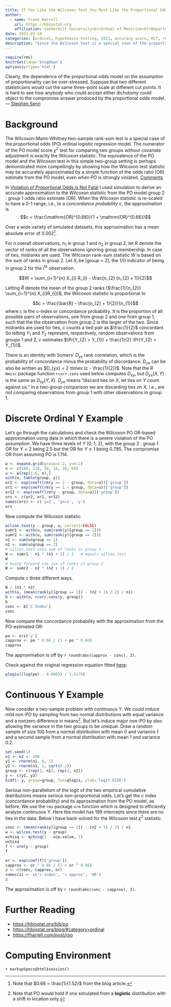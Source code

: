 ```yaml
---
title: If You Like the Wilcoxon Test You Must Like the Proportional Odds Model
author:
  - name: Frank Harrell
    url: https://hbiostat.org
    affiliation: Vanderbilt University<br>School of Medicine<br>Department of Biostatistics
date: 2021-03-10
categories: [ordinal, hypothesis-testing, 2021, accuracy-score, RCT, regression, metrics]
description: "Since the Wilcoxon test is a special case of the proportional odds (PO) model, if one likes the Wilcoxon test, one must like the PO model.  This is made more convincing by showing examples of how one may accurately compute the Wilcoxon statistic from the PO model's odds ratio."
---
```


```r
require(rms)
knitrSet(lang='blogdown')
options(prType='html')
```

::: {.quoteit}
Clearly, the dependence of the proportional odds model on the assumption of proportionality can be over-stressed.  Suppose that two different statisticians would cut the same three-point scale at different cut points. It is hard to see how anybody who could accept either dichotomy could object to the compromise answer produced by the proportional odds model. — [Stephen Senn](https://onlinelibrary.wiley.com/doi/abs/10.1002/sim.3603)

:::

# Background 

The Wilcoxon-Mann-Whitney two-sample rank-sum test is a special case of the proportional odds (PO) ordinal logistic regression model.  The numerator of the PO model score $\chi^2$ test for comparing two groups without covariate adjustment is exactly the Wilcoxon statistic.  The equivalence of the PO model and the Wilcoxon test in this simple two-group setting is perhaps demonstrated more compellingly by showing how the Wilcoxon test statistic may be accurately approximated by a simple function of the odds ratio (OR) estimate from the PO model, even when PO is strongly violated. [[Comments](https://hbiostat.org/comment.html)]{.aside}

In [Violation of Proportional Odds is Not Fatal](https://www.fharrell.com/post/po) I used simulation to derive an accurate approximation to the Wilcoxon statistic from the PO model group 2 : group 1 odds ratio estimate (OR).  When the Wilcoxon statistic is re-scaled to have a 0-1 range, i.e., to a *concordance probability* $c$, the approximation is $$c = \frac{\mathrm{OR}^{0.66}}{1 + \mathrm{OR}^{0.66}}$$

Over a wide variety of simulated datasets, this approximation has a mean absolute error of 0.002^[Note that $0.66 = \frac{1}{1.52}$ from the blog article.].

For $n$ overall observations, $n_1$ in group 1 and $n_2$ in group 2, let $R$ denote the vector of ranks of all the observations ignoring group membership.  In case of ties, midranks are used.
The Wilcoxon rank-sum statistic $W$ is based on the sum of ranks in group 2.  Let $X_{i}$ be [group = 2], the 1/0 indicator of being in group 2 for the $i^{\mathrm{th}}$ observation.

$$W = \sum_{i=1}^{n} X_{i} R_{i} - \frac{n_{2} (n_{2} + 1)}{2}$$

Letting $\bar{R}$ denote the mean of the group 2 ranks ($\frac{1}{n_{2}} \sum_{i=1}^{n} X_{i}R_{i})$, the Wilcoxon statistic is proportional to

$$c = \frac{\bar{R} - \frac{n_{2} + 1}{2}}{n_{1}}$$
where $c$ is the c-index or concordance probability.  It is the proportion of all possible pairs of observations, one from group 2 and one from group 1, such that the the observation from group 2 is the larger of the two.  Since midranks are used for ties, $c$ counts a tied pair as $\frac{1}{2}$ concordant.  So letting $Y_{1}$ and $Y_{2}$ represent, respectively, random observations from groups 1 and 2, $c$ estimates $\Pr(Y_{2} > Y_{1}) + \frac{1}{2} \Pr(Y_{2} = Y_{1})$. 

There is an identity with Somers' $D_{yx}$ rank correlation, which is the probability of concordance minus the probability of discordance.  $D_{yx}$ can be also be written as $D_{yx} = 2 \times (c - \frac{1}{2})$.  Note that the R `Hmisc` package function `rcorr.cens` used below computes $D_{xy}$, but $D_{yx}(X, Y)$ is the same as $D_{xy}(Y, X)$.  $D_{yx}$ means "discard ties on $X$, let ties on $Y$ count against us."  In a two-group comparison we are discarding ties on $X$, i.e., are not comparing observations from group 1 with other observations in group 1.

# Discrete Ordinal Y Example

Let's go through the calculations and check the Wilcoxon PO OR-based approximation using data in which there is a severe violation of the PO assumption.  We have three levels of $Y$ (0, 1, 2), with the group 2 : group 1 OR for $Y=2$ being 2.5 but the OR for $Y \geq 1$ being 0.795.  The compromise OR from assuming PO is 1.114.

```r
w <- expand.grid(group=1:2, y=0:2)
n <- c(100, 110, 50, 10, 30, 60)
u <- w[rep(1:6, n),]
with(u, table(group, y))
or2 <- exp(coef(lrm(y == 2 ~ group, data=u))['group'])
or1 <- exp(coef(lrm(y >= 1 ~ group, data=u))['group'])
or12 <- exp(coef(lrm(y ~ group, data=u))['group'])
ors <- c(or2, or1, or12)
names(ors) <- c('y=2', 'y>=1', 'y')
ors
```

Now compute the Wilcoxon statistic

```r
wilcox.test(y ~ group, u, correct=FALSE)
sumr1 <- with(u, sum(rank(y)[group == 1]))
sumr2 <- with(u, sum(rank(y)[group == 2]))
n1 <- sum(u$group == 1)
n2 <- sum(u$group == 2)
# wilcox.test uses sum of ranks in group 1
W <- sumr1 - n1 * (n1 + 1) / 2   # equals wilcox.test
W
# Going forward use sum of ranks in group 2
W <- sumr2 - n2 * (n2 + 1) / 2
```

Compute $c$ three different ways.

```r
W / (n1 * n2)
with(u, (mean(rank(y)[group == 2]) - (n2 + 1) / 2) / n1)
b <- with(u, rcorr.cens(y, group))
b
conc <- b['C Index']
conc
```

Now compare the concordance probability with the approximation from the PO-estimated OR:

```r
po <- ors['y']
capprox <- po ^ 0.66 / (1 + po ^ 0.66)
capprox
```

The approximation is off by `r round(abs(capprox - conc), 3)`.

Check against the original regression equation fitted [here](https://fharrell.com/post/po):

```r
plogis((log(po) - 0.0003) / 1.5179)
```

# Continuous Y Example

Now consider a two-sample problem with continuous Y.  We could induce mild non-PO by sampling from two normal distributions with equal variance and a nonzero difference in means^[Note that PO would hold if one simulated from a **logistic** distribution with a shift in location only.].  But let's induce major non-PO by also allowing the variance in the two groups to be unequal.  Draw a random sample of size 100 from a normal distribution with mean 0 and variance 1 and a second sample from a normal distribution with mean 1 and variance 0.2.

```r
set.seed(1)
n1 <- n2 <- 100
y1 <- rnorm(n1, 0, 1)
y2 <- rnorm(n1, 1, sqrt(0.2))
group <- c(rep(1, n1), rep(2, n2))
y <- c(y1, y2)
Ecdf(~ y, group=group, fun=qlogis, ylab='logit ECDF')
```

Serious non-parallelism of the logit of the two empirical cumulative distributions means serious non-proportional odds.  Let's get the $c$ index (concordance probability) and its approximation from the PO model, as before.  We use the `rms` package `orm` function which is designed to efficiently analyze continuous Y.  Here the model has 199 intercepts since there are no ties in the data.  Below I have back-solved for the Wilcoxon test $\chi^2$ statistic.

```r
conc <- (mean(rank(y)[group == 2]) - (n2 + 1) / 2) / n1
w <- wilcox.test(y ~ group)
wchisq <- qchisq(1 - w$p.value, 1)
wchisq
f <- orm(y ~ group)
f
```

```r
or <- exp(coef(f)['group'])
capprox <- or ^ 0.66 / (1 + or ^ 0.66)
z <- c(conc, capprox, or)
names(z) <- c('c-index', 'c-approx', 'OR')
z
```

The approximation is off by `r round(abs(conc - capprox), 3)`.

# Further Reading

* <https://hbiostat.org/bib/po>
* <https://hbiostat.org/blog/#category=ordinal>
* <https://fharrell.com/post/rpo>

# Computing Environment

`r markupSpecs$html$session()`
